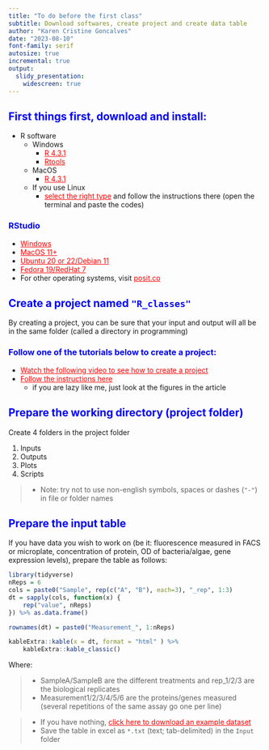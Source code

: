 ```yaml
---
title: "To do before the first class"
subtitle: Download softwares, create project and create data table
author: "Karen Cristine Goncalves"
date: "2023-08-10"
font-family: serif
autosize: true
incremental: true
output:
  slidy_presentation:
    widescreen: true
---
```


<style>

.code {
background-color: grey;
color: black;
size: 0.9em;
}

h1, h2, h3 {
color: blue;
}


a {color : red }
</style>

## First things first, download and install:

- R software
	- Windows
		- [R 4.3.1](https://cloud.r-project.org/bin/windows/base/R-4.3.1-win.exe)
		- [Rtools](https://cloud.r-project.org/bin/windows/Rtools/rtools43/rtools.html)
	- MacOS
		- [R 4.3.1](https://cloud.r-project.org/bin/macosx/big-sur-arm64/base/R-4.3.1-arm64.pkg)
	- If you use Linux
		- [select the right type](https://cloud.r-project.org/bin/linux/) and follow the instructions there (open the terminal and paste the codes)

### RStudio

- [Windows](https://download1.rstudio.org/electron/windows/RStudio-2023.06.1-524.exe)
- [MacOS 11+](https://download1.rstudio.org/electron/macos/RStudio-2023.06.1-524.dmg)
- [Ubuntu 20 or 22/Debian 11](https://download1.rstudio.org/electron/jammy/amd64/rstudio-2023.06.1-524-amd64.deb)
- [Fedora 19/RedHat 7](https://download1.rstudio.org/electron/centos7/x86_64/rstudio-2023.06.1-524-x86_64.rpm)
- For other operating systems, visit [posit.co](https://posit.co/download/rstudio-desktop/)

## Create a project named `"R_classes"`

By creating a project, you can be sure that your input and output will all be in the same folder (called a directory in programming)

### Follow one of the tutorials below to create a project:

- [Watch the following video to see how to create a project](../r/media/Create_project.mp4)
- [Follow the instructions here](https://intro2r.com/rsprojs.html)
	- if you are lazy like me, just look at the figures in the article

## Prepare the working directory (project folder) 

Create 4 folders in the project folder

1. Inputs
1. Outputs
1. Plots
1. Scripts

> - Note: try not to use non-english symbols, spaces or dashes (`"-"`) in file or folder names

## Prepare the input table {.smaller}

If you have data you wish to work on (be it: fluorescence measured in FACS or microplate, concentration of protein, OD of bacteria/algae, gene expression levels), prepare the table as follows:

```r
library(tidyverse)
nReps = 6
cols = paste0("Sample", rep(c("A", "B"), each=3), "_rep", 1:3)
dt = sapply(cols, function(x) {
	rep("value", nReps)
}) %>% as.data.frame()

rownames(dt) = paste0("Measurement_", 1:nReps)

kableExtra::kable(x = dt, format = "html" ) %>% 
	kableExtra::kable_classic()

```


Where:

> - SampleA/SampleB are the different treatments and rep_1/2/3 are the biological replicates
> - Measurement1/2/3/4/5/6 are the proteins/genes measured (several repetitions of the same assay go one per line)

> - If you have nothing, [click here to download an example dataset](../r/exampleData/Class1_exampleData.txt)
> - Save the table in excel as `*.txt` (text; tab-delimited) in the `Input` folder 
	
	
	